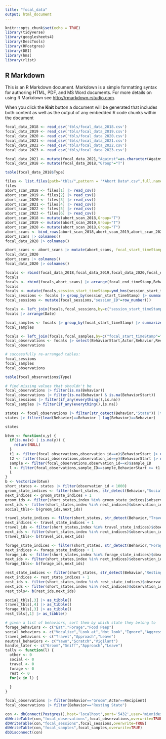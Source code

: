 ```yaml
---
title: "focal_data"
output: html_document
---
```


```r
knitr::opts_chunk$set(echo = TRUE)
library(tidyverse)
library(googlesheets4)
library(DescTools)
library(RPostgres)
library(DBI)
library(hms)
library(rlist)
```

## R Markdown

This is an R Markdown document. Markdown is a simple formatting syntax for authoring HTML, PDF, and MS Word documents. For more details on using R Markdown see <http://rmarkdown.rstudio.com>.

When you click the **Knit** button a document will be generated that includes both content as well as the output of any embedded R code chunks within the document

```r
focal_data_2018 <- read_csv('tbls/focal_data_2018.csv')
focal_data_2019 <- read_csv('tbls/focal_data_2019.csv')
focal_data_2020 <- read_csv('tbls/focal_data_2020.csv')
focal_data_2021 <- read_csv('tbls/focal_data_2021.csv')
focal_data_2022 <- read_csv('tbls/focal_data_2022.csv')
focal_data_2023 <- read_csv('tbls/focal_data_2023.csv')
```

```r
focal_data_2021 <- mutate(focal_data_2021,"Against"=as.character(Against))
focal_data_2018 <- mutate(focal_data_2018,"Group"="T")
```

```r
table(focal_data_2018$Type)
```
```r
files <- list.files(path="tbls/",pattern = "*Abort Data*.csv",full.names=TRUE)
files
abort_scan_2018 <- files[1] |> read_csv()
abort_scan_2019 <- files[2] |> read_csv()
abort_scan_2020 <- files[3] |> read_csv()
abort_scan_2021 <- files[4] |> read_csv()
abort_scan_2022 <- files[5] |> read_csv()
abort_scan_2023 <- files[6] |> read_csv()
abort_scan_2018 <- mutate(abort_scan_2018,Group="T")
abort_scan_2019 <- mutate(abort_scan_2019,Group="T")
abort_scan_2020 <- mutate(abort_scan_2018,Group="T")
abort_scans <- bind_rows(abort_scan_2018,abort_scan_2019,abort_scan_2020,abort_scan_2021,abort_scan_2022,abort_scan_2023)
abort_scans |> colnames()
focal_data_2020 |> colnames()
```

```r
abort_scans <- abort_scans |> mutate(abort_scans, focal_start_timeStamp=NULL,"UniqueFocalCode"=paste0(FocalID,"_",Date,",",FocalStart),FocalID=NULL)
focal_data_2020
abort_scans |> colnames()
focal_data_2020 |> colnames()
```



```r
focals <- rbind(focal_data_2018,focal_data_2019,focal_data_2020,focal_data_2021,focal_data_2022,focal_data_2023)
focals
focals <- rbind(focals,abort_scans) |> arrange(focal_end_timeStamp,BehaviorStart)
focals
focals <- mutate(focals,session_start_timeStamp=ymd_hms(session_start_timeStamp),session_end_timeStamp=ymd_hms(session_end_timeStamp),focal_end_timeStamp=ymd_hms(focal_end_timeStamp),focal_start_timeStamp=make_datetime(year=year(Date),month=month(Date),day=day(Date),hour=hour(FocalStart),min=minute(FocalStart),sec=second(FocalStart)))
focal_sessions <- focals |> group_by(session_start_timeStamp) |> summarize(across(c(Observer,Recorder,DeviceName,Group,device_ID,layout_info_json_version,behaviors_json_version,session_end_timeStamp), ~ head(.x,1))) |> arrange(session_start_timeStamp)
focal_sessions <- mutate(focal_sessions,"session_ID"=row_number())
```

```r
focals <- left_join(focals,focal_sessions,by=c("session_start_timeStamp"="session_start_timeStamp"),suffix=c("",".y")) |> mutate(across(contains(".y"),~ NULL))
focals |> arrange(Date)
```


```r
focal_samples <- focals |> group_by(focal_start_timeStamp) |> summarize(across(c(focal_end_timeStamp,Type,session_ID,UniqueFocalCode), ~ head(.x,1))) |> mutate(sample_ID = row_number())
focal_samples
```
```r
focals <- left_join(focals,focal_samples,by=c("focal_start_timeStamp"="focal_start_timeStamp"),suffix=c("",".y")) |> mutate(across(contains(".y"),~ NULL))
focal_observations <- focals |> select(BehaviorStart,Actor,Behavior,Recipient,BehaviorType,Involved,Against,`Start/End`,Part,comment,sample_ID,Type) |> mutate(observation_id = row_number())
focal_observations
```

```r
# successfully re-arranged tables:
focal_sessions
focal_samples
focal_observations
```

```r
table(focal_observations$Type)
```


```r
# find missing values that shouldn't be
focal_observations |> filter(is.na(Behavior))
focal_observations |> filter(is.na(Behavior) & is.na(BehaviorStart))
focal_sessions |> filter(if_any(everything(),is.na))
focal_samples |> filter(if_any(everything(),is.na))
```

```r
states <- focal_observations |> filter(str_detect(Behavior,"State")) |> arrange(sample_ID) |> mutate(index=row_number()) |> group_by(sample_ID) 
states |> filter(lead(Behavior)==Behavior | lag(Behavior)==Behavior)
```

```r
states
```


```r
btwn <- function(x,y) {
  if(is.na(x) | is.na(y)) {
    return(NULL)
  }
  t1 <- filter(focal_observations,observation_id==x)$BehaviorStart |> unlist() |> as_hms()
  t2 <- filter(focal_observations,observation_id==y)$BehaviorStart |> unlist() |> as_hms()
  sample <- filter(focal_observations,observation_id==x)$sample_ID
  l <- filter(focal_observations,sample_ID==sample,BehaviorStart >= t1 & BehaviorStart <= t2)
  l
}
b <- Vectorize(btwn)
short_states <- states |> filter(observation_id < 1000)
groom_state_indices <- filter(short_states, str_detect(Behavior,"Social"))$index
next_indices <- groom_state_indices + 1
groom_ids <- filter(short_states,index %in% groom_state_indices)$observation_id
next_ids <- filter(short_states,index %in% next_indices)$observation_id
social_tbls<- b(groom_ids,next_ids)

travel_state_indices <- filter(short_states, str_detect(Behavior,"Travel State"))$index
next_indices <- travel_state_indices + 1
travel_ids <- filter(short_states,index %in% travel_state_indices)$observation_id
next_ids <- filter(short_states,index %in% next_indices)$observation_id
travel_tbls<- b(travel_ids,next_ids)

forage_state_indices <- filter(short_states, str_detect(Behavior,"Foraging State"))$index
next_indices <- forage_state_indices + 1
forage_ids <- filter(short_states,index %in% forage_state_indices)$observation_id
next_ids <- filter(short_states,index %in% next_indices)$observation_id
forage_tbls<- b(forage_ids,next_ids)

rest_state_indices <- filter(short_states, str_detect(Behavior,"Resting State"))$index
next_indices <- rest_state_indices + 1
rest_ids <- filter(short_states,index %in% rest_state_indices)$observation_id
next_ids <- filter(short_states,index %in% next_indices)$observation_id
rest_tbls<- b(rest_ids,next_ids)
```

```r
social_tbls[,3] |> as_tibble()
travel_tbls[,4] |> as_tibble()
forage_tbls[,3] |> as_tibble()
rest_tbls[,1] |> as_tibble()
```
```r
# given a list of behaviors, sort them by which state they belong to
forage_behaviors <- c("Eat","Forage","Food Peep")
social_behaviors <- c("Vocalize","Look at","Not look","Ignore","Aggression","Alliance","Submissive","Redirect","Contact","Groom Solicit","Groom Interest","Play Group","Sexual","Sex Solicit","Social Fur Rub","Social Weird","Lipsmack","Twitter")
travel_behaviors <- c("Travel","Approach","Leave")
neutral_behaviors <- c("Yawn","Scratch","Vigilant")
handle_later <- c("Groom","Sniff","Approach","Leave")
tally <- function(l) {
  other <- 0
  social <- 0
  travel <- 0
  forage <- 0
  rest <- 0
  for(x in l) {
    
  }
}
```


```r
focal_observations |> filter(Behavior=="Groom",Actor==Recipient)
focal_observations |> filter(Behavior=="Resting State")
```

```r
con <- dbConnect(Postgres(),host='localhost',port='5432',user='mionides',dbname='monkeydb')
dbWriteTable(con,"focal_observations",focal_observations,overwrite=TRUE)
dbWriteTable(con,"focal_sessions",focal_sessions,overwrite=TRUE)
dbWriteTable(con,"focal_samples",focal_samples,overwrite=TRUE)
dbDisconnect(con)
```

